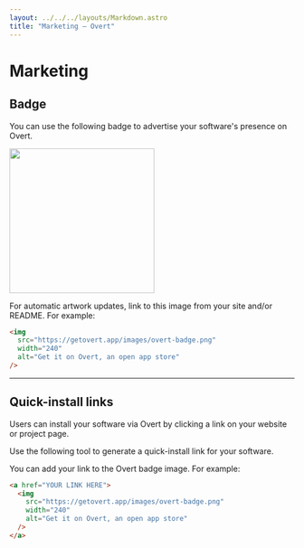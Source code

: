 ```yaml
---
layout: ../../../layouts/Markdown.astro
title: "Marketing – Overt"
---
```


# Marketing

## Badge

You can use the following badge to advertise your software's presence on Overt.

<img src="/images/overt-badge.png" width="256" class="d-block mx-auto my-4" />

For automatic artwork updates, link to this image from your site and/or README. For example:

```html
<img
  src="https://getovert.app/images/overt-badge.png"
  width="240"
  alt="Get it on Overt, an open app store"
/>
```

---

## Quick-install links

Users can install your software via Overt by clicking a link on your website or project page.

Use the following tool to generate a quick-install link for your software.


<LinkGenerator client:idle />

You can add your link to the Overt badge image. For example:

```html
<a href="YOUR LINK HERE">
  <img
    src="https://getovert.app/images/overt-badge.png"
    width="240"
    alt="Get it on Overt, an open app store"
  />
</a>
```
